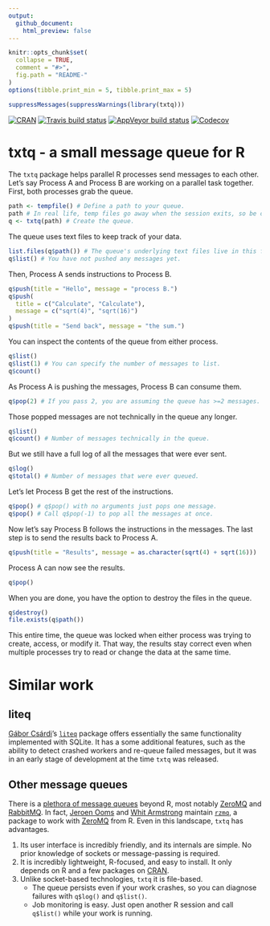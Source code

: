 ```yaml
---
output:
  github_document:
    html_preview: false
---
```


<!-- README.md is generated from README.Rmd. Please edit that file -->

```r
knitr::opts_chunk$set(
  collapse = TRUE,
  comment = "#>",
  fig.path = "README-"
)
options(tibble.print_min = 5, tibble.print_max = 5)
```

```r
suppressMessages(suppressWarnings(library(txtq)))
```

[![CRAN](https://www.r-pkg.org/badges/version/txtq)](https://cran.r-project.org/package=txtq) [![Travis build status](https://travis-ci.org/wlandau/txtq.svg?branch=master)](https://travis-ci.org/wlandau/txtq) [![AppVeyor build status](https://ci.appveyor.com/api/projects/status/github/wlandau/txtq?branch=master&svg=true)](https://ci.appveyor.com/project/wlandau/txtq) [![Codecov](https://codecov.io/github/wlandau/txtq/coverage.svg?branch=master)](https://codecov.io/github/wlandau/txtq?branch=master)

# txtq - a small message queue for R

The `txtq` package helps parallel R processes send messages to each other. Let's say Process A and Process B are working on a parallel task together. First, both processes grab the queue.

```r
path <- tempfile() # Define a path to your queue.
path # In real life, temp files go away when the session exits, so be careful.
q <- txtq(path) # Create the queue.
```

The queue uses text files to keep track of your data.

```r
list.files(q$path()) # The queue's underlying text files live in this folder.
q$list() # You have not pushed any messages yet.
```

Then, Process A sends instructions to Process B.

```r
q$push(title = "Hello", message = "process B.")
q$push(
  title = c("Calculate", "Calculate"),
  message = c("sqrt(4)", "sqrt(16)")
)
q$push(title = "Send back", message = "the sum.")
```

You can inspect the contents of the queue from either process.

```r
q$list()
q$list(1) # You can specify the number of messages to list.
q$count()
```

As Process A is pushing the messages, Process B can consume them.

```r
q$pop(2) # If you pass 2, you are assuming the queue has >=2 messages.
```

Those popped messages are not technically in the queue any longer.

```r
q$list()
q$count() # Number of messages technically in the queue.
```

But we still have a full log of all the messages that were ever sent.

```r
q$log()
q$total() # Number of messages that were ever queued.
```

Let's let Process B get the rest of the instructions.


```r
q$pop() # q$pop() with no arguments just pops one message.
q$pop() # Call q$pop(-1) to pop all the messages at once.
```

Now let's say Process B follows the instructions in the messages. The last step is to send the results back to Process A.

```r
q$push(title = "Results", message = as.character(sqrt(4) + sqrt(16)))
```

Process A can now see the results.

```r
q$pop()
```

When you are done, you have the option to destroy the files in the queue.

```r
q$destroy()
file.exists(q$path())
```

This entire time, the queue was locked when either process was trying to create, access, or modify it. That way, the results stay correct even when multiple processes try to read or change the data at the same time.

# Similar work

## liteq

[Gábor Csárdi](https://github.com/gaborcsardi)'s [`liteq`](https://github.com/r-lib/liteq) package offers essentially the same functionality implemented with SQLite. It has a some additional features, such as the ability to detect crashed workers and re-queue failed messages, but it was in an early stage of development at the time `txtq` was released.

## Other message queues

There is a [plethora of message queues](http://queues.io/) beyond R, most notably [ZeroMQ](http://zeromq.org) and [RabbitMQ](https://www.rabbitmq.com/). In fact, [Jeroen Ooms](http://github.com/jeroen) and [Whit Armstrong](https://github.com/armstrtw) maintain [`rzmq`](https://github.com/ropensci/rzmq), a package to work with [ZeroMQ](http://zeromq.org) from R. Even in this landscape, `txtq` has advantages.

1. Its user interface is incredibly friendly, and its internals are simple. No prior knowledge of sockets or message-passing is required.
2. It is incredibly lightweight, R-focused, and easy to install. It only depends on R and a few packages on [CRAN](https://cran.r-project.org).
3. Unlike socket-based technologies, `txtq` it is file-based.
    - The queue persists even if your work crashes, so you can diagnose failures with `q$log()` and `q$list()`.
    - Job monitoring is easy. Just open another R session and call `q$list()` while your work is running.
